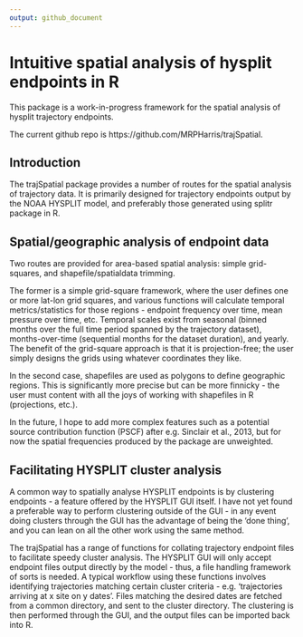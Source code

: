 ```yaml
---
output: github_document
---
```


# Intuitive spatial analysis of hysplit endpoints in R

This package is a work-in-progress framework for the spatial analysis of hysplit trajectory endpoints.

The current github repo is https://github.com/MRPHarris/trajSpatial.

## Introduction

The trajSpatial package provides a number of routes for the spatial analysis of trajectory data. It is primarily designed for trajectory endpoints output by the NOAA HYSPLIT model, and preferably those generated using splitr package in R. 

## Spatial/geographic analysis of endpoint data

Two routes are provided for area-based spatial analysis: simple grid-squares, and shapefile/spatialdata trimming. 

The former is a simple grid-square framework, where the user defines one or more lat-lon grid squares, and various functions will calculate temporal metrics/statistics for those regions - endpoint frequency over time, mean pressure over time, etc. Temporal scales exist from seasonal (binned months over the full time period spanned by the trajectory dataset), months-over-time (sequential months for the dataset duration), and yearly. The benefit of the grid-square approach is that it is projection-free; the user simply designs the grids using whatever coordinates they like. 

In the second case, shapefiles are used as polygons to define geographic regions. This is significantly more precise but can be more finnicky - the user must content with all the joys of working with shapefiles in R (projections, etc.). 

In the future, I hope to add more complex features such as a potential source contribution function (PSCF) after e.g. Sinclair et al., 2013, but for now the spatial frequencies produced by the package are unweighted. 

## Facilitating HYSPLIT cluster analysis

A common way to spatially analyse HYSPLIT endpoints is by clustering endpoints - a feature offered by the HYSPLIT GUI itself. I have not yet found a preferable way to perform clustering outside of the GUI - in any event doing clusters through the GUI has the advantage of being the 'done thing', and you can lean on all the other work using the same method.

The trajSpatial has a range of functions for collating trajectory endpoint files to facilitate speedy cluster analysis. The HYSPLIT GUI will only accept endpoint files output directly by the model - thus, a file handling framework of sorts is needed. A typical workflow using these functions involves identifying trajectories matching certain cluster criteria - e.g. 'trajectories arriving at x site on y dates'. Files matching the desired dates are fetched from a common directory, and sent to the cluster directory. The clustering is then performed through the GUI, and the output files can be imported back into R. 




